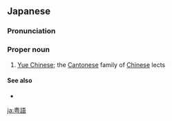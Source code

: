 ==Japanese==
{{wikipedia|lang=ja}}
{{ja-kanjitab|えつ|ご|yomi=o}}

===Pronunciation===
{{ja-pron|えつご|y=o}}

===Proper noun===
{{ja-pos|proper|えつご}}

# [[Yue Chinese]]; the [[Cantonese]] family of [[Chinese]] lects

====See also====
* {{ja-r|広東語|^カントンご}}

[[ja:粤語]]